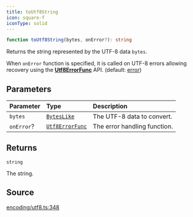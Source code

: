 ```yaml
---
title: toUtf8String
icon: square-f
iconType: solid
---
```


```ts
function toUtf8String(bytes, onError?): string
```

Returns the string represented by the UTF-8 data `bytes`.

When `onError` function is specified, it is called on UTF-8 errors allowing recovery using the
[**Utf8ErrorFunc**](/sdk/content/type-aliases/Utf8ErrorFunc) API. (default: [error](Utf8ErrorFuncs))

## Parameters

| Parameter | Type | Description |
| :------ | :------ | :------ |
| `bytes` | [`BytesLike`](/sdk/content/type-aliases/BytesLike) | The UTF-8 data to convert. |
| `onError`? | [`Utf8ErrorFunc`](/sdk/content/type-aliases/Utf8ErrorFunc) | The error handling function. |

## Returns

`string`

The string.

## Source

[encoding/utf8.ts:348](https://github.com/dominant-strategies/quais.js/blob/14d22c5ff060a85491cc4ef5cdd1465880791511/src/encoding/utf8.ts#L348)
